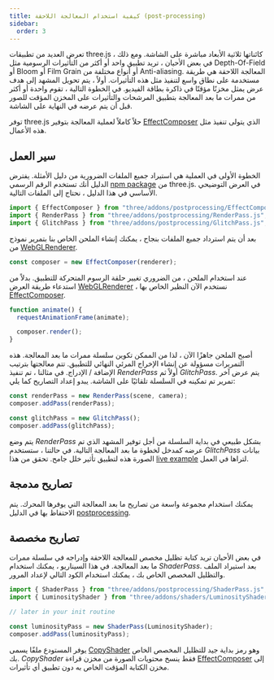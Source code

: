 ```yaml
---
title: كيفية استخدام المعالجة اللاحقة (post-processing)
sidebar:
  order: 3
---
```


تعرض العديد من تطبيقات three.js كائناتها ثلاثية الأبعاد مباشرة على الشاشة. ومع ذلك ، في بعض الأحيان ، تريد تطبيق واحد أو أكثر من التأثيرات الرسومية مثل Depth-Of-Field أو Bloom أو Film Grain أو أنواع مختلفة من Anti-aliasing. المعالجة اللاحقة هي طريقة مستخدمة على نطاق واسع لتنفيذ مثل هذه التأثيرات. أولاً ، يتم تحويل المشهد إلى هدف عرض يمثل مخزنًا مؤقتًا في ذاكرة بطاقة الفيديو.
في الخطوة التالية ، تقوم واحدة أو أكثر من ممرات ما بعد المعالجة بتطبيق المرشحات والتأثيرات على المخزن المؤقت للصور قبل أن يتم عرضه في النهاية على الشاشة.

توفر three.js حلاً كاملاً لعملية المعالجة بتوفير [EffectComposer](examples/postprocessing/EffectComposer) الذي يتولى تنفيذ مثل هذه الأعمال.

## سير العمل

الخطوة الأولى في العملية هي استيراد جميع الملفات الضرورية من دليل الأمثلة. يفترض الدليل أنك تستخدم الرقم الرسمي [ npm package](https://www.npmjs.com/package/three) من three.js. في العرض التوضيحي الأساسي في هذا الدليل ، نحتاج إلى الملفات التالية.

```javascript
import { EffectComposer } from "three/addons/postprocessing/EffectComposer.js";
import { RenderPass } from "three/addons/postprocessing/RenderPass.js";
import { GlitchPass } from "three/addons/postprocessing/GlitchPass.js";
```

بعد أن يتم استرداد جميع الملفات بنجاح ، يمكنك إنشاء الملحن الخاص بنا بتمرير نموذج من [WebGLRenderer](api/renderers/WebGLRenderer).

```javascript
const composer = new EffectComposer(renderer);
```

عند استخدام الملحن ، من الضروري تغيير حلقة الرسوم المتحركة للتطبيق. بدلاً من استدعاء طريقة العرض [WebGLRenderer](api/renderers/WebGLRenderer) ، نستخدم الآن النظير الخاص بها [EffectComposer](examples/postprocessing/EffectComposer).

```javascript
function animate() {
  requestAnimationFrame(animate);

  composer.render();
}
```

أصبح الملحن جاهزًا الآن ، لذا من الممكن تكوين سلسلة ممرات ما بعد المعالجة. هذه التمريرات مسؤولة عن إنشاء الإخراج المرئي النهائي للتطبيق. تتم معالجتها بترتيب الإضافة / الإدراج. في مثالنا ، تم تنفيذ _RenderPass_ أولاً ثم _GlitchPass_. يتم عرض آخر تمرير تم تمكينه في السلسلة تلقائيًا على الشاشة. يبدو إعداد التصاريح كما يلي:

```javascript
const renderPass = new RenderPass(scene, camera);
composer.addPass(renderPass);

const glitchPass = new GlitchPass();
composer.addPass(glitchPass);
```

يتم وضع _RenderPass_ بشكل طبيعي في بداية السلسلة من أجل توفير المشهد الذي تم عرضه كمدخل لخطوة ما بعد المعالجة التالية. في حالتنا ، ستستخدم _GlitchPass_ بيانات الصورة هذه لتطبيق تأثير خلل جامح. تحقق من هذا [ live example](https://threejs.org/examples/webgl_postprocessing_glitch) لتراها في العمل.

## تصاريح مدمجة

يمكنك استخدام مجموعة واسعة من تصاريح ما بعد المعالجة التي يوفرها المحرك. يتم الاحتفاظ بها في الدليل [ postprocessing](https://github.com/mrdoob/three.js/tree/dev/examples/jsm/postprocessing).

## تصاريح مخصصة

في بعض الأحيان تريد كتابة تظليل مخصص للمعالجة اللاحقة وإدراجه في سلسلة ممرات ما بعد المعالجة. في هذا السيناريو ، يمكنك استخدام _ShaderPass_. بعد استيراد الملف والتظليل المخصص الخاص بك ، يمكنك استخدام الكود التالي لإعداد المرور.

```javascript
import { ShaderPass } from "three/addons/postprocessing/ShaderPass.js";
import { LuminosityShader } from "three/addons/shaders/LuminosityShader.js";

// later in your init routine

const luminosityPass = new ShaderPass(LuminosityShader);
composer.addPass(luminosityPass);
```

يوفر المستودع ملفًا يسمى [ CopyShader](https://github.com/mrdoob/three.js/blob/master/examples/jsm/shaders/CopyShader.js) وهو رمز بداية جيد للتظليل المخصص الخاص بك. _CopyShader_ فقط ينسخ محتويات الصورة من مخزن قراءة [EffectComposer](examples/postprocessing/EffectComposer) إلى مخزن الكتابة المؤقت الخاص به دون تطبيق أي تأثيرات.
